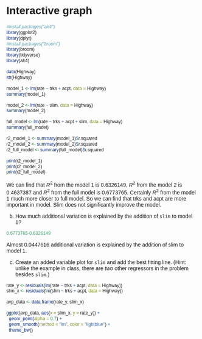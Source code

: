 # Interactive graph
```r
#install.packages("alr4")
library(ggplot2)
library(dplyr)
#install.packages("broom")
library(broom)  
library(tidyverse)
library(alr4)

data(Highway)
str(Highway)

model_1 <- lm(rate ~ trks + acpt, data = Highway)
summary(model_1)

model_2 <- lm(rate ~ slim, data = Highway)
summary(model_2)

full_model <- lm(rate ~ trks + acpt + slim, data = Highway)
summary(full_model)

r2_model_1 <- summary(model_1)$r.squared
r2_model_2 <- summary(model_2)$r.squared
r2_full_model <- summary(full_model)$r.squared

print(r2_model_1)
print(r2_model_2)
print(r2_full_model)

```
We can find that $R^2$ from the model 1 is 0.6326149, $R^2$ from the model 2 is 0.4637387 and $R^2$ from the full model is 0.6773765.
Certainly $R^2$ from the model 1 much more closer to full model. So we can find that trks and acpt are more important in model.
Slim does not significantly improve the model.


b. How much additional variation is explained by the addition of `slim` to model 1?
```r
0.6773765-0.6326149
```
 Almost 0.0447616 additional variation is explained by the addition of slim to model 1.
 

c. Create an added variable plot for `slim` and add the best fitting line. (Hint: unlike the example in class, there are *two* other regressors in the problem besides `slim`.)
```r
rate_y <- residuals(lm(rate ~ trks + acpt, data = Highway))
slim_x <- residuals(lm(slim ~ trks + acpt, data = Highway))

avp_data <- data.frame(rate_y, slim_x)

ggplot(avp_data, aes(x = slim_x, y = rate_y)) +
  geom_point(alpha = 0.7) +
  geom_smooth(method = "lm", color = "lightblue") +
  theme_bw()



```

<style>
  * {
    font-family: sans-serif;
  }
</style> 

<div id="plot">
</div>

<script src="https://cdn.jsdelivr.net/npm/d3@7"></script>
<script src="scripts/myscript.js"></script>
